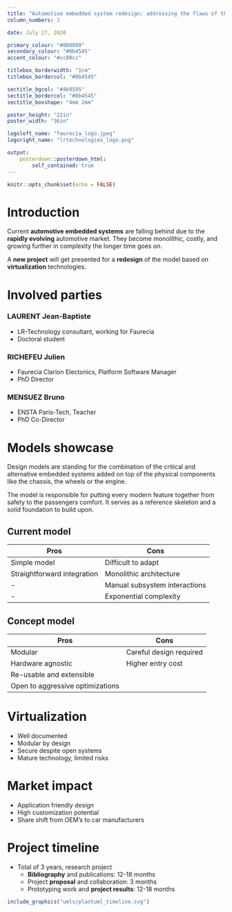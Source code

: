 ```yaml
---
title: "Automotive embedded system redesign: addressing the flaws of the current model by creating a new one based on virtualization [^1]"
column_numbers: 3

date: July 27, 2020

primary_colour: "#008080"
secondary_colour: "#0b4545"
accent_colour: "#cc00cc"

titlebox_borderwidth: "1cm"
titlebox_bordercol: "#0b4545"

sectitle_bgcol: "#4b9595"
sectitle_bordercol: "#0b4545"
sectitle_boxshape: "4mm 2mm"

poster_height: "22in"
poster_width: "36in"

logoleft_name: "faurecia_logo.jpeg"
logoright_name: "lrtechnologies_logo.png"

output:
    posterdown::posterdown_html:
        self_contained: true
---
```


```r
knitr::opts_chunk$set(echo = FALSE)
```

# Introduction

Current **automotive embedded systems** are falling behind due to the **rapidly evolving** automotive market. They become monolithic, costly, and growing further in complexity the longer time goes on.

A **new project** will get presented for a **redesign** of the model based on **virtualization** technologies.

# Involved parties


### **LAURENT Jean-Baptiste**
  + LR-Technology consultant, working for Faurecia
  + Doctoral student

### **RICHEFEU Julien**
  + Faurecia Clarion Electonics, Platform Software Manager
  + PhD Director

### **MENSUEZ Bruno**
  + ENSTA Paris-Tech, Teacher
  + PhD Co-Director

# Models showcase

Design models are standing for the combination of the critical and alternative embedded systems added on top of the physical components like the chassis, the wheels or the engine.

The model is responsible for putting every modern feature together from safety to the passengers comfort. It serves as a reference skeleton and a solid foundation to build upon. 

## **Current model**

Pros|Cons
-|-
Simple model|Difficult to adapt
Straightforward integration|Monolithic architecture
-|Manual subsystem interactions
-|Exponential complexity

## **Concept model**

Pros|Cons
-|-
Modular|Careful design required
Hardware agnostic|Higher entry cost
Re-usable and extensible|
Open to aggressive optimizations|

# Virtualization

* Well documented
* Modular by design
* Secure despite open systems
* Mature technology, limited risks

# Market impact

* Application friendly design
* High customization potential
* Share shift from OEM's to car manufacturers

# Project timeline

* Total of 3 years, research project
  + **Bibliography** and publications: 12-18 months 
  + Project **proposal** and collaboration: 3 months
  + Prototyping work and **project results**: 12-18 months

    
```r
include_graphics("umls/plantuml_timeline.svg")
```

[^1]: Poster published the 07/07/2020
